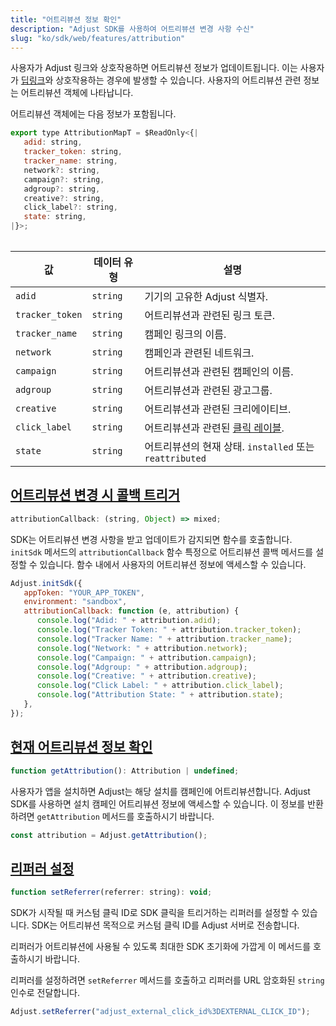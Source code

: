 ```yaml
---
title: "어트리뷰션 정보 확인"
description: "Adjust SDK를 사용하여 어트리뷰션 변경 사항 수신"
slug: "ko/sdk/web/features/attribution"
---
```


사용자가 Adjust 링크와 상호작용하면 어트리뷰션 정보가 업데이트됩니다. 이는 사용자가 [딥링크](https://help.adjust.com/ko/article/deep-links)와 상호작용하는 경우에 발생할 수 있습니다. 사용자의 어트리뷰션 관련 정보는 어트리뷰션 객체에 나타납니다.

어트리뷰션 객체에는 다음 정보가 포함됩니다.

<CodeBlock title="인터페이스 선언">

```js
export type AttributionMapT = $ReadOnly<{|
   adid: string,
   tracker_token: string,
   tracker_name: string,
   network?: string,
   campaign?: string,
   adgroup?: string,
   creative?: string,
   click_label?: string,
   state: string,
|}>;
```

</CodeBlock>
<Table>

| 값              | 데이터 유형 | 설명                                                                                |
| --------------- | ----------- | ----------------------------------------------------------------------------------- |
| `adid`          | `string`    | 기기의 고유한 Adjust 식별자.                                                        |
| `tracker_token` | `string`    | 어트리뷰션과 관련된 링크 토큰.                                                      |
| `tracker_name`  | `string`    | 캠페인 링크의 이름.                                                                 |
| `network`       | `string`    | 캠페인과 관련된 네트워크.                                                           |
| `campaign`      | `string`    | 어트리뷰션과 관련된 캠페인의 이름.                                                  |
| `adgroup`       | `string`    | 어트리뷰션과 관련된 광고그룹.                                                       |
| `creative`      | `string`    | 어트리뷰션과 관련된 크리에이티브.                                                   |
| `click_label`   | `string`    | 어트리뷰션과 관련된 [클릭 레이블](https://help.adjust.com/ko/article/user-rewards). |
| `state`         | `string`    | 어트리뷰션의 현재 상태. `installed` 또는 `reattributed`                             |

</Table>

## [어트리뷰션 변경 시 콜백 트리거](trigger-a-callback-when-attribution-changes)

<CodeBlock title="속성 선언">

```js
attributionCallback: (string, Object) => mixed;
```

</CodeBlock>

SDK는 어트리뷰션 변경 사항을 받고 업데이트가 감지되면 함수를 호출합니다. `initSdk` 메서드의 `attributionCallback` 함수 특정으로 어트리뷰션 콜백 메서드를 설정할 수 있습니다. 함수 내에서 사용자의 어트리뷰션 정보에 액세스할 수 있습니다.

```js
Adjust.initSdk({
   appToken: "YOUR_APP_TOKEN",
   environment: "sandbox",
   attributionCallback: function (e, attribution) {
      console.log("Adid: " + attribution.adid);
      console.log("Tracker Token: " + attribution.tracker_token);
      console.log("Tracker Name: " + attribution.tracker_name);
      console.log("Network: " + attribution.network);
      console.log("Campaign: " + attribution.campaign);
      console.log("Adgroup: " + attribution.adgroup);
      console.log("Creative: " + attribution.creative);
      console.log("Click Label: " + attribution.click_label);
      console.log("Attribution State: " + attribution.state);
   },
});
```

## [현재 어트리뷰션 정보 확인](get-current-attribution-information)

<CodeBlock title="메서드 서명">

```js
function getAttribution(): Attribution | undefined;
```

</CodeBlock>

사용자가 앱을 설치하면 Adjust는 해당 설치를 캠페인에 어트리뷰션합니다. Adjust SDK를 사용하면 설치 캠페인 어트리뷰션 정보에 액세스할 수 있습니다. 이 정보를 반환하려면 `getAttribution` 메서드를 호출하시기 바랍니다.

```js
const attribution = Adjust.getAttribution();
```

## [리퍼러 설정](set-a-referrer)

<CodeBlock title="메서드 서명">

```js
function setReferrer(referrer: string): void;
```

</CodeBlock>

SDK가 시작될 때 커스텀 클릭 ID로 SDK 클릭을 트리거하는 리퍼러를 설정할 수 있습니다. SDK는 어트리뷰션 목적으로 커스텀 클릭 ID를 Adjust 서버로 전송합니다.

<Callout type="important">

리퍼러가 어트리뷰션에 사용될 수 있도록 최대한 SDK 초기화에 가깝게 이 메서드를 호출하시기 바랍니다.

</Callout>

리퍼러를 설정하려면 `setReferrer` 메서드를 호출하고 리퍼러를 URL 암호화된 `string` 인수로 전달합니다.

<CodeBlock highlight="adjust_external_click_id%3DEXTERNAL_CLICK_ID\">

```js
Adjust.setReferrer("adjust_external_click_id%3DEXTERNAL_CLICK_ID");
```

</CodeBlock>
